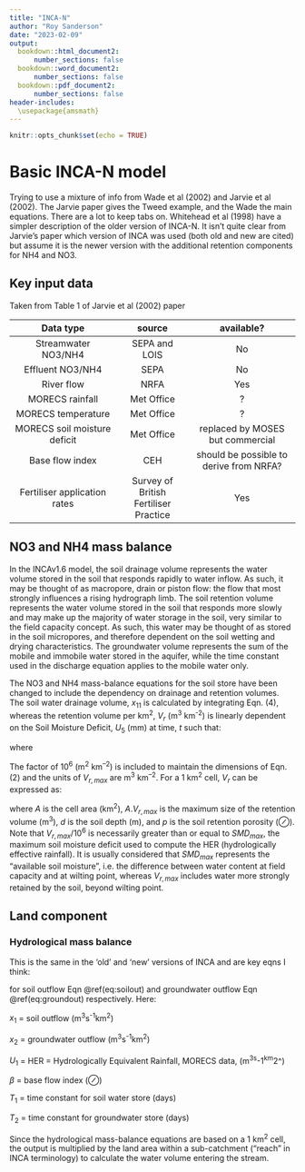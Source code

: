 ```yaml
---
title: "INCA-N"
author: "Roy Sanderson"
date: "2023-02-09"
output:
  bookdown::html_document2: 
      number_sections: false
  bookdown::word_document2:
      number_sections: false
  bookdown::pdf_document2:
      number_sections: false
header-includes:
  \usepackage{amsmath}
---
```


```r
knitr::opts_chunk$set(echo = TRUE)
```

# Basic INCA-N model

Trying to use a mixture of info from Wade et al (2002) and Jarvie et al (2002). The Jarvie paper gives the Tweed example, and the Wade the main equations. There are a lot to keep tabs on. Whitehead et al (1998) have a simpler description of the older version of INCA-N. It isn't quite clear from Jarvie's paper which version of INCA was used (both old and new are cited) but assume it is the newer version with the additional retention components for NH4 and NO3.

## Key input data
Taken from Table 1 of Jarvie et al (2002) paper

| Data type | source | available? |
|:----------:|:------:|:----------:|
| Streamwater NO3/NH4 | SEPA and LOIS | No |
| Effluent NO3/NH4 | SEPA | No |
| River flow | NRFA | Yes |
| MORECS rainfall | Met Office | ? |
| MORECS temperature | Met Office | ? |
| MORECS soil moisture deficit | Met Office | replaced by MOSES but commercial |
| Base flow index | CEH | should be possible to derive from NRFA? |
| Fertiliser application rates | Survey of British Fertiliser Practice | Yes |

## NO3 and NH4 mass balance

In the INCAv1.6 model, the soil drainage volume represents the water volume stored in the soil that responds rapidly to water inflow. As such, it may be thought of as macropore, drain or piston flow: the flow that most strongly influences a rising hydrograph limb. The soil retention volume represents the water volume stored in the soil that responds more slowly and may make up the majority of water storage in the soil, very similar to the field capacity concept. As such, this water may be thought of as stored in the soil micropores, and therefore dependent on the soil wetting and drying characteristics. The groundwater volume represents the sum of the mobile and immobile water stored in the aquifer, while the time constant used in the discharge equation applies to the mobile water only.

The NO3 and NH4 mass-balance equations for the soil store have been changed to include the dependency on drainage and retention volumes. The soil water drainage volume, $x_{11}$ is calculated by integrating Eqn. (4), whereas the retention volume per km^2^, $V_r$ (m^3^ km^-2^) is linearly dependent on the Soil Moisture Deficit, $U_5$ (mm) at time, $t$ such that:

\begin{equation}
V_r=V_{r,max}-U_5.1000 (\#eq:retention)
\end{equation}

where

\begin{equation}
V_{r,max}=d.p.10^6 (\#eq:maxret)
\end{equation}

The factor of 10^6^ (m^2^ km^--2^) is included to maintain the dimensions of Eqn. (2) and the units of $V_{r,max}$ are m^3^ km^--2^. For a 1 km^2^ cell, $V_r$ can be expressed as:

\begin{equation}
A.V_r=A.(V_{r,max}-U_5.1000) (\#eq:retvolkm)
\end{equation}

where $A$ is the cell area (km^2^), $A.V_{r,max}$ is the maximum size of the retention volume (m^3^), $d$ is the soil depth (m), and $p$ is the soil retention porosity ($\oslash$). Note that $V_{r,max}/10^6$ is necessarily greater than or equal to $SMD_{max}$, the maximum soil moisture deficit used to compute the HER (hydrologically effective rainfall). It is usually considered that $SMD_{max}$ represents the "available soil moisture", i.e. the difference between water content at field capacity and at wilting point, whereas $V_{r,max}$ includes water more strongly retained by the soil, beyond wilting point.

## Land component
### Hydrological mass balance
This is the same in the 'old' and 'new' versions of INCA and are key eqns I think:

\begin{equation}
\frac{\partial x_1}{\partial t}=\frac{U_1 - x_1}{T_1} (\#eq:soilout)
\end{equation}
\begin{equation}
\frac{\partial x_1}{\partial t}=\frac{\beta x_1 - x_2}{T_2} (\#eq:groundout)
\end{equation}

for soil outflow Eqn \@ref(eq:soilout) and groundwater outflow Eqn \@ref(eq:groundout) respectively. Here:

$x_1$ = soil outflow (m^3^s^-1^km^2^)

$x_2$ = groundwater outflow (m^3^s^-1^km^2^)

$U_1$ = HER = Hydrologically Equivalent Rainfall, MORECS data, (m^3s^-1^km^2^)

$\beta$ = base flow index ($\oslash$)

$T_1$ = time constant for soil water store (days)

$T_2$ = time constant for groundwater store (days)

Since the hydrological mass-balance equations are based on a 1 km^2^ cell, the output is multiplied by the land area within a sub-catchment ("reach" in INCA terminology) to calculate the water volume entering the stream.

